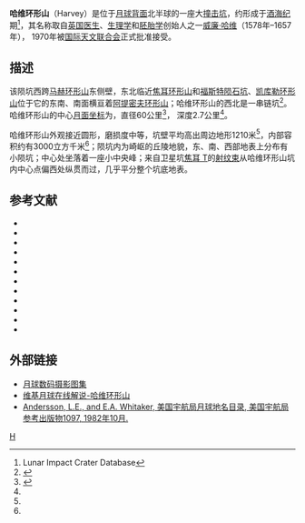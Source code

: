 {{lunar crater data|
 image=Harvey lunar crater LROC.jpg|
 caption=[[月球勘测轨道器|月球勘测轨道器]]拍摄的图像|
 latitude=19.35|
 N_or_S=N|
 longitude=146.51|
 E_or_W=W|
 diameter=146.51|
 depth=2.7公里|
 colong=213|
 eponym=[[威廉·哈维|威廉·哈维]]}}
'''哈维环形山'''（Harvey）是位于[[月球背面|月球背面]]北半球的一座大[[撞击坑|撞击坑]]，约形成于[[酒海纪|酒海纪]]期<ref name=LICD>Lunar Impact Crater Database</ref>，其名称取自[[英国|英国]][[医生|医生]]、[[生理学|生理学]]和[[胚胎学|胚胎学]]创始人之一[[威廉·哈维|威廉·哈维]]（1578年–1657年），
1970年被[[国际天文联合会|国际天文联合会]]正式批准接受。

==描述==
该陨坑西跨[[马赫环形山|马赫环形山]]东侧壁，东北临近[[焦耳环形山|焦耳环形山]]和[[福斯特陨石坑|福斯特陨石坑]]、[[凯库勒环形山|凯库勒环形山]]位于它的东南、南面横亘着[[阿提密夫环形山|阿提密夫环形山]]；哈维环形山的西北是一串链坑<ref>{{Cite web |url=http://planetarynames.wr.usgs.gov/images/Lunar/lac_52_wac.pdf |title=Crater Harvey on a LAC-52 map |accessdate=2016-06-20 |archive-date=2016-12-13 |archive-url=https://web.archive.org/web/20161213010654/https://planetarynames.wr.usgs.gov/images/Lunar/lac_52_wac.pdf |dead-url=no }}</ref>。哈维环形山的中心[[月面坐标|月面坐标]]为{{Coord|19.35|N|146.51|W|globe:Moon|nogoogle=1|noosm=1}}，直径60公里<ref name="IAU">{{Cite web |url=http://planetarynames.wr.usgs.gov/Feature/2379 |title=Directory of the International Astronomical Union |access-date=2016-06-20 |archive-date=2020-07-17 |archive-url=https://web.archive.org/web/20200717125219/https://planetarynames.wr.usgs.gov/Feature/2379 |dead-url=no }}</ref>，
深度2.7公里<ref name="LICD"/>。

哈维环形山外观接近圆形，磨损度中等，坑壁平均高出周边地形1210米<ref name="LICD"/>，内部容积约有3000立方千米<ref name="LICD"/>；陨坑内为崎岖的丘陵地貌，东、南、西部地表上分布有小陨坑；中心处坐落着一座小中央峰；来自卫星坑[[焦耳环形山|焦耳 T]]的[[射纹系统|射纹束]]从哈维环形山坑内中心点偏西处纵贯而过，几乎平分整个坑底地表。

==参考文献==
{{reflist}}
{{refbegin}}
* {{cite book
  | last1 = Andersson
  | first1 = L. E.
  | last2 = Whitaker
  | first2 = E. A.
  | authorlink2 = Ewen Whitaker
  | date = 1982
  | title = [[NASA|NASA]] Catalogue of Lunar Nomenclature
  | publisher = NASA RP-1097
  | ref = harv
  }}
* {{cite web
  | last = Blue
  | first = Jennifer
  | date = July 25, 2007
  | title = Gazetteer of Planetary Nomenclature
  | publisher = [[United_States_Geological_Survey|USGS]]
  | url = http://planetarynames.wr.usgs.gov/
  | accessdate = 2007-08-05
  | ref = harv
  | archive-date = 2012-04-08
  | archive-url = https://www.webcitation.org/66mXDr4G9?url=http://planetarynames.wr.usgs.gov/
  | dead-url = no
  }}
* {{cite book
  | last1 = Bussey
  | first1 = B.
  | authorlink1 = Ben Bussey
  | last2 = Spudis
  | first2 = P.
  | authorlink2 = Paul Spudis
  | date = 2004
  | title = The Clementine Atlas of the Moon
  | publisher = Cambridge University Press
  | location = New York
  | isbn = 978-0-521-81528-4
  | ref = harv
  }}
* {{cite book
  | last1 = Cocks
  | first1 = Elijah E.
  | last2 = Cocks
  | first2 = Josiah C.
  | date = 1995
  | title = Who's Who on the Moon: A Biographical Dictionary of Lunar Nomenclature
  | url = https://archive.org/details/isbn_9780936389271
  | publisher = Tudor Publishers
  | isbn = 978-0-936389-27-1
  | ref = harv
  }}
* {{cite web
  | last = McDowell
  | first = Jonathan
  | date = July 15, 2007
  | url = http://host.planet4589.org/astro/lunar/
  | title = Lunar Nomenclature
  | publisher = Jonathan's Space Report
  | accessdate = 2007-10-24
  | ref = harv
  | archive-date = 2012-05-26
  | archive-url = https://www.webcitation.org/67wcYNfK3?url=http://host.planet4589.org/astro/lunar/
  | dead-url = no
  }}
* {{cite journal| last1 = Menzel| first1 = D. H.| last2 = Minnaert| first2 = M.| last3 = Levin| first3 = B.| last4 = Dollfus| first4 = A.| last5 = Bell| first5 = B.| title = Report on Lunar Nomenclature by the Working Group of Commission 17 of the IAU| doi = 10.1007/BF00171763| journal = Space Science Reviews| volume = 12| issue = 2| pages = 136–186| date = 1971| bibcode = 1971SSRv...12..136M| ref = harv}}
* {{cite book
  | first = Patrick
  | last = Moore
  | authorlink = Patrick Moore
  | date = 2001
  | title = On the Moon
  | url = https://archive.org/details/patrickmooreonmo00patr
  | publisher = Sterling Publishing Co.
  | isbn = 978-0-304-35469-6
  | ref = harv
  }}
* {{cite book
  | first = Fred W.
  | last = Price
  | date = 1988
  | title = The Moon Observer's Handbook
  | publisher = Cambridge University Press
  | isbn = 978-0-521-33500-3
  | ref = harv
  }}
* {{cite book
  | last = Rükl
  | first = Antonín
  | authorlink = Antonín Rükl
  | date = 1990
  | title = Atlas of the Moon
  | publisher = Kalmbach Books
  | isbn = 978-0-913135-17-4
  | ref = harv
  }}
* {{cite book
  | last = Webb
  | first = Rev. T. W.
  | authorlink = Thomas William Webb
  | date = 1962
  | title = Celestial Objects for Common Telescopes
  | url = https://archive.org/details/celestialobjects00webb
  | edition = 6th revised
  | publisher = Dover
  | isbn = 978-0-486-20917-3
  | ref = harv
  }}
* {{cite book
  | first = Ewen A.
  | last = Whitaker
  | authorlink = Ewen Whitaker
  | date = 1999
  | title = Mapping and Naming the Moon
  | publisher = Cambridge University Press
  | isbn = 978-0-521-62248-6
  | ref = harv
  }}
* {{cite book
  | first = Peter T.
  | last = Wlasuk
  | date = 2000
  | title = Observing the Moon
  | publisher = Springer
  | isbn = 978-1-85233-193-1
  | ref = harv
 }}
{{refend}}

==外部链接==
* [http://www.lpi.usra.edu/resources/lunar_orbiter/bin/srch_nam.shtml?Harvey%7C0 月球数码摄影图集]{{Wayback|url=http://www.lpi.usra.edu/resources/lunar_orbiter/bin/srch_nam.shtml?Harvey%7C0 |date=20161116022000 }}
* [http://the-moon.wikispaces.com/Harvey 维基月球在线解说-哈维环形山]{{Wayback|url=http://the-moon.wikispaces.com/Harvey |date=20180530151914 }}
* [http://planet4589.org/astro/lunar/RP-1097.pdf Andersson, L.E., and E.A. Whitaker, 美国宇航局月球地名目录, 美国宇航局参考出版物1097, 1982年10月.]{{Wayback|url=http://planet4589.org/astro/lunar/RP-1097.pdf |date=20141006125838 }}

[[Category:月球环形山|H]]
{{月球環形山 (G-K)}}